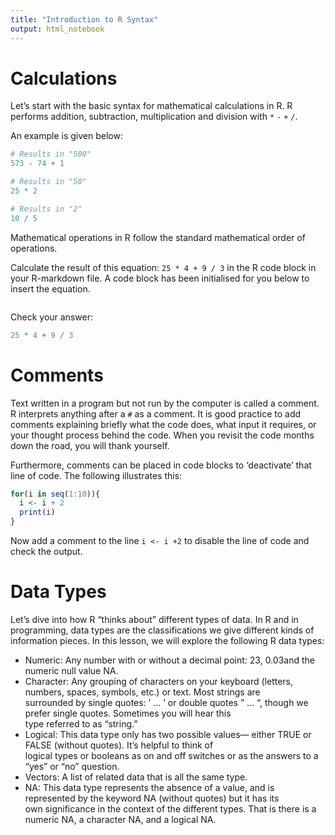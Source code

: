 ```yaml
---
title: "Introduction to R Syntax"
output: html_notebook
---
```


# Calculations
Let’s start with the basic syntax for mathematical calculations in R. R performs addition, subtraction, multiplication
and division with `*` `-` `+` `/`.

An example is given below:

```R
# Results in "500"
573 - 74 + 1

# Results in "50"
25 * 2

# Results in "2"
10 / 5
```
Mathematical operations in R follow the standard mathematical order of operations.

Calculate the result of this equation: `25 * 4 + 9 / 3` in the R code block in your R-markdown file. 
A code block has been initialised for you below to insert the equation. 

```R

```

Check your answer:

```R
25 * 4 + 9 / 3
```

# Comments
Text written in a program but not run by the computer is called a comment. R interprets anything after a `#` as a comment.
It is good practice to add comments explaining briefly what the code does, what input it requires, or your thought process
behind the code. When you revisit the code months down the road, you will thank yourself. 

Furthermore, comments can be placed in code blocks to 'deactivate' that line of code. The following illustrates this:

```R
for(i in seq(1:10)){
  i <- i + 2
  print(i)
}
```

Now add a comment to the line `i <- i +2` to disable the line of code and check the output. 

# Data Types
Let’s dive into how R “thinks about” different types of data. In R and in programming, data types are the classifications 
we give different kinds of information pieces. In this lesson, we will explore the following R data types:

* Numeric: Any number with or without a decimal point: 23, 0.03and the numeric null value NA.
* Character: Any grouping of characters on your keyboard (letters, numbers, spaces, symbols, etc.) or text. Most strings are  
surrounded by single quotes: ' ... ' or double quotes " ... ", though we prefer single quotes. Sometimes you will hear this  
type referred to as “string.”
* Logical: This data type only has two possible values— either TRUE or FALSE (without quotes). It’s helpful to think of  
logical types or booleans as on and off switches or as the answers to a “yes” or “no” question.
* Vectors: A list of related data that is all the same type.
* NA: This data type represents the absence of a value, and is represented by the keyword NA (without quotes) but it has its  
own significance in the context of the different types. That is there is a numeric NA, a character NA, and a logical NA.

